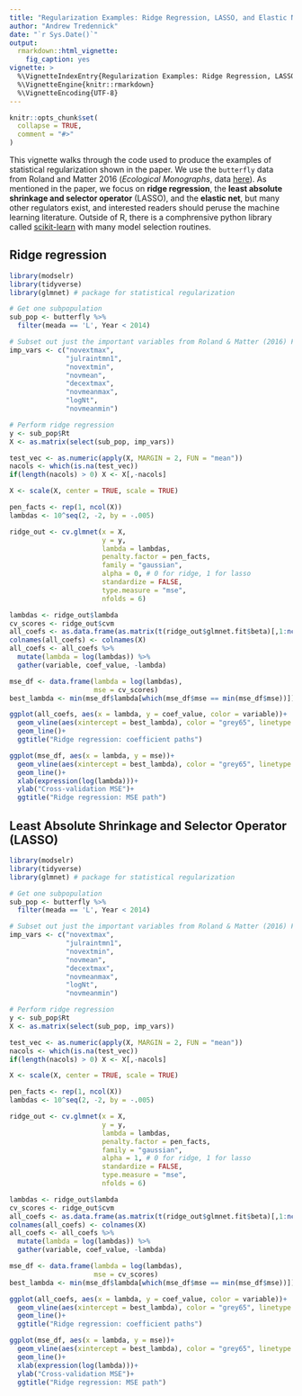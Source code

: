 ```yaml
---
title: "Regularization Examples: Ridge Regression, LASSO, and Elastic Net"
author: "Andrew Tredennick"
date: "`r Sys.Date()`"
output:
  rmarkdown::html_vignette:
    fig_caption: yes
vignette: >
  %\VignetteIndexEntry{Regularization Examples: Ridge Regression, LASSO, and Elastic Net}
  %\VignetteEngine{knitr::rmarkdown}
  %\VignetteEncoding{UTF-8}
---
```


```r
knitr::opts_chunk$set(
  collapse = TRUE,
  comment = "#>"
)
```

This vignette walks through the code used to produce the examples of statistical regularization shown in the paper. We use the `butterfly` data from Roland and Matter 2016 (*Ecological Monographs*, data [here](https://datadryad.org/resource/doi:10.5061/dryad.tp324)). As mentioned in the paper, we focus on **ridge regression**, the **least absolute shrinkage and selector operator** (LASSO), and the **elastic net**, but many other regulators exist, and interested readers should peruse the machine learning literature. Outside of R, there is a comphrensive python library called [scikit-learn](http://scikit-learn.org/stable/index.html) with many model selection routines.

##  Ridge regression
```r
library(modselr)
library(tidyverse)
library(glmnet) # package for statistical regularization

# Get one subpopulation
sub_pop <- butterfly %>%
  filter(meada == 'L', Year < 2014)

# Subset out just the important variables from Roland & Matter (2016) Figure 3
imp_vars <- c("novextmax",
              "julraintmn1",
              "novextmin",
              "novmean",
              "decextmax",
              "novmeanmax",
              "logNt",
              "novmeanmin")

# Perform ridge regression
y <- sub_pop$Rt
X <- as.matrix(select(sub_pop, imp_vars))

test_vec <- as.numeric(apply(X, MARGIN = 2, FUN = "mean"))
nacols <- which(is.na(test_vec))
if(length(nacols) > 0) X <- X[,-nacols]

X <- scale(X, center = TRUE, scale = TRUE)

pen_facts <- rep(1, ncol(X))
lambdas <- 10^seq(2, -2, by = -.005)

ridge_out <- cv.glmnet(x = X, 
                       y = y, 
                       lambda = lambdas,
                       penalty.factor = pen_facts,
                       family = "gaussian", 
                       alpha = 0, # 0 for ridge, 1 for lasso 
                       standardize = FALSE, 
                       type.measure = "mse",
                       nfolds = 6)

lambdas <- ridge_out$lambda
cv_scores <- ridge_out$cvm
all_coefs <- as.data.frame(as.matrix(t(ridge_out$glmnet.fit$beta)[,1:ncol(X)]))
colnames(all_coefs) <- colnames(X)
all_coefs <- all_coefs %>%
  mutate(lambda = log(lambdas)) %>%
  gather(variable, coef_value, -lambda)

mse_df <- data.frame(lambda = log(lambdas),
                     mse = cv_scores)
best_lambda <- min(mse_df$lambda[which(mse_df$mse == min(mse_df$mse))])

ggplot(all_coefs, aes(x = lambda, y = coef_value, color = variable))+
  geom_vline(aes(xintercept = best_lambda), color = "grey65", linetype = "dashed")+
  geom_line()+
  ggtitle("Ridge regression: coefficient paths")

ggplot(mse_df, aes(x = lambda, y = mse))+
  geom_vline(aes(xintercept = best_lambda), color = "grey65", linetype = "dashed")+
  geom_line()+
  xlab(expression(log(lambda)))+
  ylab("Cross-validation MSE")+
  ggtitle("Ridge regression: MSE path")
```

## Least Absolute Shrinkage and Selector Operator (LASSO)
```r
library(modselr)
library(tidyverse)
library(glmnet) # package for statistical regularization

# Get one subpopulation
sub_pop <- butterfly %>%
  filter(meada == 'L', Year < 2014)

# Subset out just the important variables from Roland & Matter (2016) Figure 3
imp_vars <- c("novextmax",
              "julraintmn1",
              "novextmin",
              "novmean",
              "decextmax",
              "novmeanmax",
              "logNt",
              "novmeanmin")

# Perform ridge regression
y <- sub_pop$Rt
X <- as.matrix(select(sub_pop, imp_vars))

test_vec <- as.numeric(apply(X, MARGIN = 2, FUN = "mean"))
nacols <- which(is.na(test_vec))
if(length(nacols) > 0) X <- X[,-nacols]

X <- scale(X, center = TRUE, scale = TRUE)

pen_facts <- rep(1, ncol(X))
lambdas <- 10^seq(2, -2, by = -.005)

ridge_out <- cv.glmnet(x = X, 
                       y = y, 
                       lambda = lambdas,
                       penalty.factor = pen_facts,
                       family = "gaussian", 
                       alpha = 1, # 0 for ridge, 1 for lasso 
                       standardize = FALSE, 
                       type.measure = "mse",
                       nfolds = 6)

lambdas <- ridge_out$lambda
cv_scores <- ridge_out$cvm
all_coefs <- as.data.frame(as.matrix(t(ridge_out$glmnet.fit$beta)[,1:ncol(X)]))
colnames(all_coefs) <- colnames(X)
all_coefs <- all_coefs %>%
  mutate(lambda = log(lambdas)) %>%
  gather(variable, coef_value, -lambda)

mse_df <- data.frame(lambda = log(lambdas),
                     mse = cv_scores)
best_lambda <- min(mse_df$lambda[which(mse_df$mse == min(mse_df$mse))])

ggplot(all_coefs, aes(x = lambda, y = coef_value, color = variable))+
  geom_vline(aes(xintercept = best_lambda), color = "grey65", linetype = "dashed")+
  geom_line()+
  ggtitle("Ridge regression: coefficient paths")

ggplot(mse_df, aes(x = lambda, y = mse))+
  geom_vline(aes(xintercept = best_lambda), color = "grey65", linetype = "dashed")+
  geom_line()+
  xlab(expression(log(lambda)))+
  ylab("Cross-validation MSE")+
  ggtitle("Ridge regression: MSE path")
```
